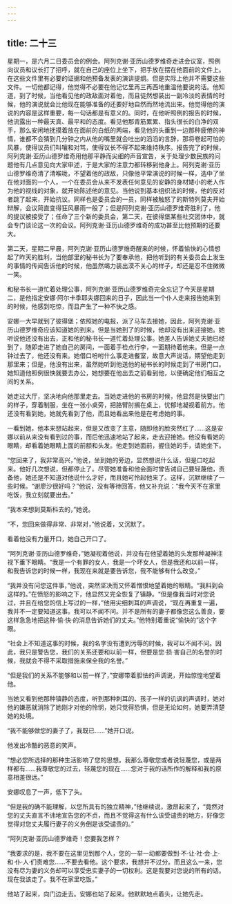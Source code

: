 ```yaml
---
---
---
```

title: 二十三
---



星期一，是六月二日委员会的例会。阿列克谢·亚历山德罗维奇走进会议室，照例向议员和议长打了招呼，就在自己的座位上坐下，把手放在摆在他面前的文件上。在这些文件里有必要的证据和他预备发表的演讲提纲。但是实际上他并不需要这些文件。一切他都记得，他觉得不必要在他记忆里再三再西地重温他要说的话。他知道，到了时候，当他看见他的政敌面对着他，而且徒然想装出一副冷淡的表情的时候，他的演说就会比他现在能够准备的还要好地自然而然地流出来。他觉得他的演说的内容是这样重要，每一句话都是有意义的。同时，在他听照例的报告的时候，他流露出一种最天真、最平和的态度。看见他那青筋累累、指头很长的白净的双手，那么安闲地抚摸着放在面前的白纸的两端，看见他的头垂到一边那种疲倦的神情，谁都不会猜到几分钟之内从他的嘴里就会吐出的滔滔的言辞，那将卷起可怕的风暴，使得议员们叫嚷和对骂，使得议长不得不起来维持秩序。报告完了的时候，阿列克谢·亚历山德罗维奇用他那平静而尖细的声音宣告，关于处理少数民族的问题他有几点意见向大家申述，于是大家的注意力都转移到他身上。阿列克谢·亚历山德罗维奇清了清喉咙，不望着他的政敌，只像他平常演说的时候一样，选中了坐在他对面的一个人，一个在委员会从来不发表任何意见的安静的身材矮小的老人作为他的视线的对象，就开始陈述他的意见。当他说到基本组织法的时候，他的反对者跳了起来，开始抗议。同样也是委员会的一员，同样被触怒了的斯特列莫夫开始辩解，会议简直变得狂风暴雨一般了；但是阿列克谢·亚历山德罗维奇胜利了，他的提议被接受了；任命了三个新的委员会，第二天，在彼得堡某些社交团体中，就会专门谈论这一次的会议。阿列克谢·亚历山德罗维奇的成功甚至比他预期的还要大。

第二天，星期二早晨，阿列克谢·亚历山德罗维奇醒来的时候，怀着愉快的心情想起了昨天的胜利，当他部里的秘书长为了要奉承他，把他听到的有关委员会上发生的事情的传闻告诉他的时候，他虽然竭力装出漠不关心的样子，却还是忍不住微微一笑。

和秘书长一道忙着处理公事，阿列克谢·亚历山德罗维奇完全忘记了今天是星期二，是他指定安娜·阿尔卡季耶夫娜回来的日子，因此当一个仆人走来报告她来到的时候，他感到吃惊，而且产生了一种不快之感。

安娜一大早就到了彼得堡；依照她的电报，派了马车去接她，因此，阿列克谢·亚历山德罗维奇应该知道她的到来。但是当她到了的时候，他却没有出来迎接她。她听说他还没有出去，正和他的秘书长一道忙着处理公事。她差人告诉她丈夫她已经到了，随即走进了她自己的房间，一面着手检点行李，一面期待着他来。但是一点钟过去了，他还没有来。她借口吩咐什么事走进餐室，故意大声说话，期望他走到那里来；但是，他没有出来，虽然她听到他送他的秘书长的时候走到了书房门口。她知道他照例很快就要去办公，她想要在他出去之前看到他，以便确定他们相互之间的关系。

她走过大厅，坚决地向他那里走去。当她走进他的书房的时候，他显然是快要出门的样子，穿着制服，坐在一张小桌旁，把胳臂肘搁在桌上，忧郁地凝视着前方。他还没有看到她，她就先看到了他，而且她看出来他是在考虑她的事。

一看到她，他本来想站起来，但是又改变了主意，随即他的脸突然红了……这是安娜以前从来没有看到过的事，而后他迅速地站了起来，走去迎接她。他没有看她的眼睛，却看着她眼睛上面的前额和头发。他走到她面前，握住她的手，请她坐下。

“您回来了，我非常高兴，”他说，坐到她的旁边，显然想说什么话，但是口吃起来。他好几次想说，但都停止了。尽管她准备和他会面时曾告诫自己要轻蔑他，责备他，她还是不知道对他说什么才好，而且她可怜起他来了。这样，沉默继续了一些时候。“谢廖沙很好吗？”他说，没有等待回答，他又补充说：“我今天不在家里吃饭，我立刻就要出去。”

“我本来想到莫斯科去的，”她说。

“不，您回来做得非常、非常对，”他说着，又沉默了。

看着他没有力量开口，她自己开口了。

“阿列克谢·亚历山德罗维奇，”她凝视着他说，并没有在他望着她的头发那种凝神注视下垂下眼睛。“我是一个有罪的女人，我是一个坏女人，但是我还和以前一样，和我告诉您的时候一样，我现在来就是要告诉您，我不能够有什么改变。”

“我并没有问您这件事，”他说，突然坚决而又怀着憎恨地望着她的眼睛。“我料到会这样的。”在愤怒的影响之下，他显然又完全恢复了镇静。“但是像我当时对您说过，并且在给您的信上写过的一样，”他用尖细刺耳的声调说，“现在再重复一遍，我并不一定要知道这事。我可以不闻不问。并不是所有的妻子都像您这么善良，要这样急急地把这种·愉·快·的消息告诉她们的丈夫。”他特别着重说“愉快的”这个字眼。

“社会上不知道这事的时候，我的名字没有遭到污辱的时候，我可以不闻不问。因此，我只是警告您，我们的关系还要和以前一样，但要是您·损·害自己的名誉的时候，我就会不得不采取措施来保全我的名誉。”

“但是我们的关系不能够和以前一样了，”安娜带着胆怯的声调说，开始惊惶地望着他。

当她又看到他那种镇静的态度，听到那种刺耳的、孩子一样的讥讽的声调时，她对他的嫌恶就消除了她刚才对他的怜悯，她只觉得恐惧，但是无论如何，她要弄清楚她的处境。

“我不能够做您的妻子了，我既已……”她开口说。

他发出冷酷的恶意的笑声。

“想必您所选择的那种生活影响了您的思想。我那么尊敬您或者说轻蔑您，或是两样都有……我尊敬您的过去，轻蔑您的现在……您对于我的话所作的解释和我的原意相差很远。”

安娜叹息了一声，低下了头。

“但是我的确不能理解，以您所具有的独立精神，”他继续说，激昂起来了，“竟然对您的丈夫直言不讳地宣告您的不贞，而且不觉得这有什么该受谴责的地方，好像您觉得对您丈夫履行妻子的义务倒是该受谴责的。”

“阿列克谢·亚历山德罗维奇！您要我怎样？

“我要求的是，我不要在这里见到那个人，您的一举一动都要做到·不·让·社·会·上·和·仆·人·们责难您……不要去看他。这个要求，我想并不过分。而且这么一来，您没有尽为妻的义务却可以享受忠实妻子的一切权利。这是我要对您说的所有的话。现在我该走了。我不在家里吃饭。”

他站了起来，向门边走去。安娜也站了起来。他默默地点着头，让她先走。